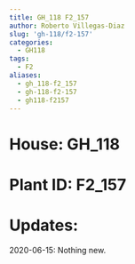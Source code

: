 ```yaml
---
title: GH_118 F2_157
author: Roberto Villegas-Diaz
slug: 'gh-118/f2-157'
categories:
  - GH118
tags:
  - F2
aliases:
  - gh_118-f2_157
  - gh-118-f2-157
  - gh118-f2157
---
```


# **House**: GH_118
# **Plant ID**: F2_157
# **Updates**: 
2020-06-15: Nothing new.
